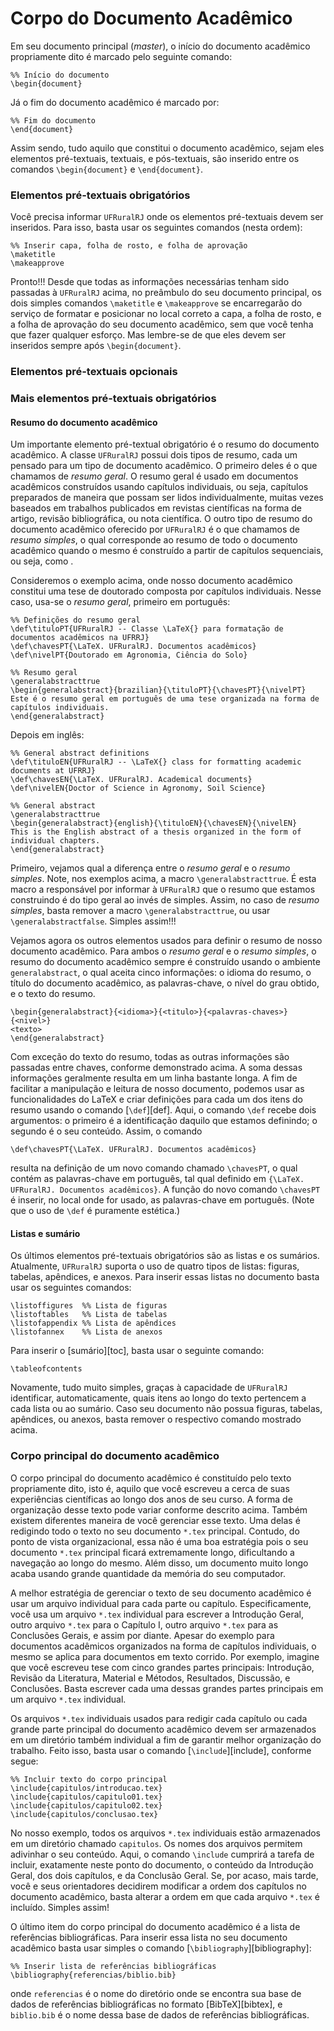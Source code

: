 # Corpo do Documento Acadêmico

Em seu documento principal (*master*), o início do documento acadêmico propriamente dito é marcado pelo 
seguinte comando:

    %% Início do documento
    \begin{document}

Já o fim do documento acadêmico é marcado por:

    %% Fim do documento
    \end{document}
    
Assim sendo, tudo aquilo que constitui o documento acadêmico, sejam eles elementos pré-textuais, textuais, e 
pós-textuais, são inserido entre os comandos `\begin{document}` e `\end{document}`.

### Elementos pré-textuais obrigatórios

Você precisa informar `UFRuralRJ` onde os elementos pré-textuais devem ser inseridos. Para isso, basta usar os
seguintes comandos (nesta ordem):

    %% Inserir capa, folha de rosto, e folha de aprovação
    \maketitle
    \makeapprove

Pronto!!! Desde que todas as informações necessárias tenham sido passadas à `UFRuralRJ` acima, no preâmbulo do 
seu documento principal, os dois simples comandos `\maketitle` e `\makeapprove` se encarregarão do serviço de
formatar e posicionar no local correto a capa, a folha de rosto, e a folha de aprovação do seu documento 
acadêmico, sem que você tenha que fazer qualquer esforço. Mas lembre-se de que eles devem ser inseridos sempre
após `\begin{document}`.

### Elementos pré-textuais opcionais



### Mais elementos pré-textuais obrigatórios

#### Resumo do documento acadêmico

Um importante elemento pré-textual obrigatório é o resumo do documento acadêmico. A classe `UFRuralRJ` possui
dois tipos de resumo, cada um pensado para um tipo de documento acadêmico. O primeiro deles é o que chamamos de
*resumo geral*. O resumo geral é usado em documentos acadêmicos construídos usando capítulos individuais, ou
seja, capítulos preparados de maneira que possam ser lidos individualmente, muitas vezes baseados em 
trabalhos publicados em revistas científicas na forma de artigo, revisão bibliográfica, ou nota científica. 
O outro tipo de resumo do documento acadêmico oferecido por `UFRuralRJ` é o que chamamos de *resumo simples*, 
o qual corresponde ao resumo de todo o documento acadêmico quando o mesmo é construído a partir de capítulos 
sequenciais, ou seja, como \emph{texto corrido}.

Consideremos o exemplo acima, onde nosso documento acadêmico constitui uma tese de doutorado composta por 
capítulos individuais. Nesse caso, usa-se o *resumo geral*, primeiro em português:

    %% Definições do resumo geral
    \def\tituloPT{UFRuralRJ -- Classe \LaTeX{} para formatação de documentos acadêmicos na UFRRJ}
    \def\chavesPT{\LaTeX. UFRuralRJ. Documentos acadêmicos}
    \def\nivelPT{Doutorado em Agronomia, Ciência do Solo}
    
    %% Resumo geral
    \generalabstracttrue
    \begin{generalabstract}{brazilian}{\tituloPT}{\chavesPT}{\nivelPT}
    Este é o resumo geral em português de uma tese organizada na forma de capítulos individuais.
    \end{generalabstract}

Depois em inglês:

    %% General abstract definitions
    \def\tituloEN{UFRuralRJ -- \LaTeX{} class for formatting academic documents at UFRRJ}
    \def\chavesEN{\LaTeX. UFRuralRJ. Academical documents}
    \def\nivelEN{Doctor of Science in Agronomy, Soil Science}
    
    %% General abstract
    \generalabstracttrue
    \begin{generalabstract}{english}{\tituloEN}{\chavesEN}{\nivelEN}
    This is the English abstract of a thesis organized in the form of individual chapters.
    \end{generalabstract}

Primeiro, vejamos qual a diferença entre o *resumo geral* e o *resumo simples*. Note, nos exemplos acima, a
macro `\generalabstracttrue`. É esta macro a responsável por informar à `UFRuralRJ` que o resumo que estamos
construindo é do tipo geral ao invés de simples. Assim, no caso de *resumo simples*, basta remover a macro
`\generalabstracttrue`, ou usar `\generalabstractfalse`. Simples assim!!!

Vejamos agora os outros elementos usados para definir o resumo de nosso documento acadêmico. Para ambos o 
*resumo geral* e o *resumo simples*, o resumo do documento acadêmico sempre é construído usando o ambiente
`generalabstract`, o qual aceita cinco informações: o idioma do resumo, o título do documento acadêmico, as 
palavras-chave, o nível do grau obtido, e o texto do resumo.

    \begin{generalabstract}{<idioma>}{<titulo>}{<palavras-chaves>}{<nivel>}
    <texto>
    \end{generalabstract}

Com exceção do texto do resumo, todas as outras informações são passadas entre chaves, conforme demonstrado
acima. A soma dessas informações geralmente resulta em um linha bastante longa. A fim de facilitar a
manipulação e leitura de nosso documento, podemos usar as funcionalidades do LaTeX e criar definições para
cada um dos itens do resumo usando o comando [`\def`][def]. Aqui, o comando `\def` recebe dois argumentos: o 
primeiro é a identificação daquilo que estamos definindo; o segundo é o seu conteúdo. Assim, o comando

    \def\chavesPT{\LaTeX. UFRuralRJ. Documentos acadêmicos}

resulta na definição de um novo comando chamado `\chavesPT`, o qual contém as palavras-chave em português, tal 
qual definido em `{\LaTeX. UFRuralRJ. Documentos acadêmicos}`. A função do novo comando `\chavesPT` é inserir,
no local onde for usado, as palavras-chave em português. (Note que o uso de `\def` é puramente estética.)

#### Listas e sumário

Os últimos elementos pré-textuais obrigatórios são as listas e os sumários. Atualmente, `UFRuralRJ` suporta o
uso de quatro tipos de listas: figuras, tabelas, apêndices, e anexos. Para inserir essas listas no documento 
basta usar os seguintes comandos:

    \listoffigures  %% Lista de figuras
    \listoftables   %% Lista de tabelas
    \listofappendix %% Lista de apêndices
    \listofannex    %% Lista de anexos

Para inserir o [sumário][toc], basta usar o seguinte comando:

    \tableofcontents

Novamente, tudo muito simples, graças à capacidade de `UFRuralRJ` identificar, automaticamente, quais itens ao
longo do texto pertencem a cada lista ou ao sumário. Caso seu documento não possua figuras, tabelas, apêndices,
ou anexos, basta remover o respectivo comando mostrado acima.

### Corpo principal do documento acadêmico

O corpo principal do documento acadêmico é constituído pelo texto propriamente dito, isto é, aquilo que você 
escreveu a cerca de suas experiências científicas ao longo dos anos de seu curso. A forma de organização desse 
texto pode variar conforme descrito acima. Também existem diferentes maneira de você gerenciar esse texto. Uma 
delas é redigindo todo o texto no seu documento `*.tex` principal. Contudo, do ponto de vista organizacional, 
essa não é uma boa estratégia pois o seu documento `*.tex` principal ficará extremamente longo, dificultando a 
navegação ao longo do mesmo. Além disso, um documento muito longo acaba usando grande quantidade da memória do 
seu computador.

A melhor estratégia de gerenciar o texto de seu documento acadêmico é usar um arquivo individual para cada 
parte ou capítulo. Especificamente, você usa um arquivo `*.tex` individual para escrever a Introdução Geral,
outro arquivo `*.tex` para o Capítulo I, outro arquivo `*.tex` para as Conclusões Gerais, e assim por diante.
Apesar do exemplo para documentos acadêmicos organizados na forma de capítulos individuais, o mesmo se aplica
para documentos em texto corrido. Por exemplo, imagine que você escreveu tese com cinco grandes partes 
principais: Introdução, Revisão da Literatura, Material e Métodos, Resultados, Discussão, e Conclusões. Basta
escrever cada uma dessas grandes partes principais em um arquivo `*.tex` individual.

Os arquivos `*.tex` individuais usados para redigir cada capítulo ou cada grande parte principal do documento
acadêmico devem ser armazenados em um diretório também individual a fim de garantir melhor organização do 
trabalho. Feito isso, basta usar o comando [`\include`][include], conforme segue:

    %% Incluir texto do corpo principal
    \include{capitulos/introducao.tex}
    \include{capitulos/capitulo01.tex}
    \include{capitulos/capitulo02.tex}
    \include{capitulos/conclusao.tex}

No nosso exemplo, todos os arquivos `*.tex` individuais estão armazenados em um diretório chamado `capitulos`.
Os nomes dos arquivos permitem adivinhar o seu conteúdo. Aqui, o comando `\include` cumprirá a tarefa de 
incluir, exatamente neste ponto do documento, o conteúdo da Introdução Geral, dos dois capítulos, e da 
Conclusão Geral. Se, por acaso, mais tarde, você e seus orientadores decidirem modificar a ordem dos capítulos
no documento acadêmico, basta alterar a ordem em que cada arquivo `*.tex` é incluído. Simples assim!

O último item do corpo principal do documento acadêmico é a lista de referências bibliográficas. Para inserir 
essa lista no seu documento acadêmico basta usar simples o comando [`\bibliography`][bibliography]:

    %% Inserir lista de referências bibliográficas
    \bibliography{referencias/biblio.bib}

onde `referencias` é o nome do diretório onde se encontra sua base de dados de referências bibliográficas no 
formato [BibTeX][bibtex], e `biblio.bib` é o nome dessa base de dados de referências bibliográficas.

